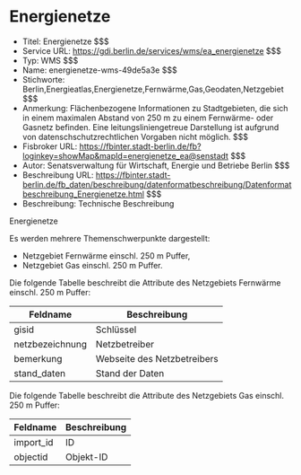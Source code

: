 # Energienetze
- Titel: Energienetze $$$
- Service URL: https://gdi.berlin.de/services/wms/ea_energienetze $$$
- Typ: WMS $$$
- Name: energienetze-wms-49de5a3e $$$
- Stichworte: Berlin,Energieatlas,Energienetze,Fernwärme,Gas,Geodaten,Netzgebiet $$$
- Anmerkung: Flächenbezogene Informationen zu Stadtgebieten, die sich in einem maximalen Abstand von 250 m zu einem Fernwärme- oder Gasnetz befinden. Eine leitungsliniengetreue Darstellung ist aufgrund von datenschschutzrechtlichen Vorgaben nicht möglich. $$$
- Fisbroker URL: https://fbinter.stadt-berlin.de/fb?loginkey=showMap&mapId=energienetze_ea@senstadt $$$
- Autor: Senatsverwaltung für Wirtschaft, Energie und Betriebe Berlin $$$
- Beschreibung URL: https://fbinter.stadt-berlin.de/fb_daten/beschreibung/datenformatbeschreibung/Datenformatbeschreibung_Energienetze.html $$$
- Beschreibung: Technische Beschreibung 

Energienetze

Es werden mehrere Themenschwerpunkte dargestellt:

* Netzgebiet Fernwärme einschl. 250 m Puffer,
* Netzgebiet Gas einschl. 250 m Puffer.

Die folgende Tabelle beschreibt die Attribute des Netzgebiets Fernwärme einschl. 250 m Puffer:

| **Feldname**    | **Beschreibung**            |
| --------------- | --------------------------- |
| gisid           | Schlüssel                   |
| netzbezeichnung | Netzbetreiber               |
| bemerkung       | Webseite des Netzbetreibers |
| stand\_daten    | Stand der Daten             |

Die folgende Tabelle beschreibt die Attribute des Netzgebiets Gas einschl. 250 m Puffer:

| **Feldname** | **Beschreibung** |
| ------------ | ---------------- |
| import\_id   | ID               |
| objectid     | Objekt-ID        | $$$
